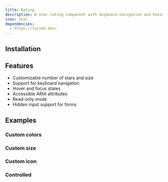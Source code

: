 ```yaml
---
title: Rating
description: A star rating component with keyboard navigation and hover effects.
icon: Star
dependencies:
  - https://lucide.dev/
---
```


<Preview path="rating" />

## Installation

<Installer packageName="rating" />

## Features

- Customizable number of stars and size
- Support for keyboard navigation
- Hover and focus states
- Accessible ARIA attributes
- Read-only mode
- Hidden input support for forms

## Examples

### Custom colors

<Preview path="rating-colors" />

### Custom size

<Preview path="rating-size" />

### Custom icon

<Preview path="rating-icon" />

### Controlled

<Preview path="rating-controlled" />
